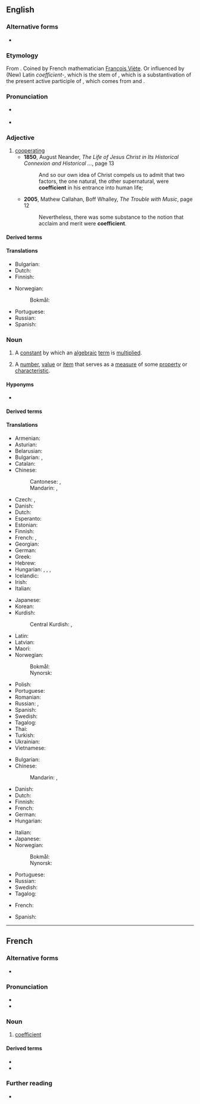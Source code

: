 {{also|coëfficient|coëfficiënt}}
==English==
{{wikipedia}}

===Alternative forms===
* {{l|en|coëfficient}}

===Etymology===
From {{uder|en|fr|coefficient}}. Coined by French mathematician [[w:François Viète|François Viète]]. Or influenced by (New) Latin ''coefficient-'', which is the stem of {{m|la|coefficiens}}, which is a substantivation of the present active participle of {{m|la|coefficio}}, which comes from {{m|la|co-}} and {{m|la|efficio}}.

===Pronunciation===
* {{a|UK}} {{IPA|en|/ˌkəʊ.ɪˈfɪʃn̩t/|/ˌkəʊ.iˈfɪʃn̩t/}}
* {{rhymes|en|ɪʃənt|s=4}}

===Adjective===
{{en-adj}}

# [[cooperating]]
#* '''1850''', August Neander, ''The Life of Jesus Christ in Its Historical Connexion and Historical ...'', page 13
#*: And so our own idea of Christ compels us to admit that two factors, the one natural, the other supernatural, were '''coefficient''' in his entrance into human life;
#* '''2005''', Mathew Callahan, Boff Whalley, ''The Trouble with Music'', page 12
#*: Nevertheless, there was some substance to the notion that acclaim and merit were '''coefficient'''.

====Derived terms====
{{der4|en
|coefficiently
}}

====Translations====
{{trans-top|cooperating}}
* Bulgarian: {{t+|bg|съдействащ}}
* Dutch: {{t+|nl|behulpzaam}}
* Finnish: {{t|fi|myötävaikuttava}}
{{trans-mid}}
* Norwegian:
*: Bokmål: {{t|nb|samvirkende}}
* Portuguese: {{t+|pt|coeficiente}}
* Russian: {{t+|ru|содействующий}}
* Spanish: {{t+|es|coeficiente}}
{{trans-bottom}}

===Noun===
{{en-noun}}

# {{lb|en|mathematics}} A [[constant]] by which an [[algebraic]] [[term]] is [[multiply|multiplied]].
# A [[number]], [[value]] or [[item]] that serves as a [[measure]] of some [[property]] or [[characteristic]].

====Hyponyms====
* {{sense|a number, value or item that serves as a measure of some property or characteristic}} {{l|en|coefficient of friction}}

====Derived terms====
{{der4|en
|coefficientwise
|correlation coefficient
|coefficient matrix
|coefficient of friction
|coefficient of restitution
|Gini coefficient
}}

====Translations====
{{trans-top|algebraic constant}}
* Armenian: {{t+|hy|գործակից}}
* Asturian: {{t|ast|coeficiente|m}}
* Belarusian: {{t|be|каэфіцые́нт|m}}
* Bulgarian: {{t+|bg|фа́ктор|m}}, {{t|bg|коефицие́нт|m}}
* Catalan: {{t+|ca|coeficient|m}}
* Chinese:
*: Cantonese: {{t|yue|係數|sc=Hani}}, {{t|yue|系数|tr=hai6 sou3|sc=Hani}}
*: Mandarin: {{t+|cmn|係數|sc=Hani}}, {{t+|cmn|系数|tr=xìshù|sc=Hani}}
* Czech: {{t+|cs|koeficient|m}}, {{t|cs|součinitel|m}}
* Danish: {{t|da|koefficient|c}}
* Dutch: {{t+|nl|coëfficiënt|m}}
* Esperanto: {{t|eo|koeficiento}}
* Estonian: {{t|et|koefitsent}}
* Finnish: {{t+|fi|kerroin}}
* French: {{t+|fr|coefficient|m}}, {{t+|fr|facteur|m}}
* Georgian: {{t-needed|ka}}
* German: {{t+|de|Koeffizient|m}}
* Greek: {{t+|el|συντελεστής|m}}
* Hebrew: {{t-needed|he}}
* Hungarian: {{t+|hu|együttható}}, {{t+|hu|szorzó}}, {{t|hu|szorzótényező}}, {{t-check|hu|koefficiens}}
* Icelandic: {{t|is|stuðull|m}}
* Irish: {{t|ga|comhéifeacht|f}}
* Italian: {{t+|it|coefficiente|m}}
{{trans-mid}}
* Japanese: {{t+|ja|係数|tr=けいすう, keisū}}
* Korean: {{t+|ko|계수}}
* Kurdish:
*: Central Kurdish: {{t|ckb|ھاوکۆڵکە}}, {{t|ckb|فاکتەری ھاوبەش}}
* Latin: {{t+|la|coefficiēns}}
* Latvian: {{t|lv|koeficients|m}}
* Maori: {{t|mi|tauwhakarea}}
* Norwegian:
*: Bokmål: {{t|nb|koeffisient|m}}
*: Nynorsk: {{t|nn|koeffisient|m}}
* Polish: {{t+|pl|współczynnik|m}}
* Portuguese: {{t+|pt|coeficiente|m}}
* Romanian: {{t+|ro|coeficient|m}}
* Russian: {{t+|ru|коэффицие́нт|m}}, {{t+|ru|фа́ктор|m}}
* Spanish: {{t+|es|coeficiente|m}}
* Swedish: {{t+|sv|koefficient|c}}
* Tagalog: {{t|tl|katuwang}}
* Thai: {{t-needed|th}}
* Turkish: {{t+|tr|katsayı}}
* Ukrainian: {{t+|uk|коефіціє́нт|m}}
* Vietnamese: {{t+|vi|hệ số}}
{{trans-bottom}}

{{trans-top|measure of some property or characteristic}}
* Bulgarian: {{t|bg|коефицие́нт|m}}
* Chinese:
*: Mandarin: {{t+|cmn|係數|sc=Hani}}, {{t+|cmn|系数|tr=xìshù|sc=Hani}}
* Danish: {{t|da|koefficient|c}}
* Dutch: {{t+|nl|coëfficiënt|m}}
* Finnish: {{t+|fi|kerroin}}
* French: {{t+|fr|coefficient|m}}
* German: {{t+|de|Koeffizient|m}}
* Hungarian: {{t+|hu|együttható}}
{{trans-mid}}
* Italian: {{t+|it|coefficiente|m}}
* Japanese: {{t+|ja|係数|tr=けいすう, keisū}}
* Norwegian:
*: Bokmål: {{t|nb|koeffisient|m}}
*: Nynorsk: {{t|nn|koeffisient|m}}
* Portuguese: {{t+|pt|coeficiente|m}}
* Russian: {{t+|ru|коэффицие́нт|m}}
* Swedish: {{t+|sv|koefficient|c}}
* Tagalog: {{t|tl|katuwang}}
{{trans-bottom}}

{{checktrans-top}}
* French: {{t+check|fr|coefficient|m}}
{{trans-mid}}
* Spanish: {{t+check|es|coeficiente|m}}
{{trans-bottom}}

----

==French==

===Alternative forms===
* {{alt|en|coëfficient}}

===Pronunciation===
* {{fr-IPA|coéfficiant}}
* {{audio|fr|LL-Q150 (fra)-LoquaxFR-coefficient.wav|Audio}}

===Noun===
{{fr-noun|m}}

# [[#English|coefficient]]

====Derived terms====
* {{l|fr|coefficient d'erreur}}
* {{l|fr|coefficient de remplissage}}

===Further reading===
* {{R:TLFi}}